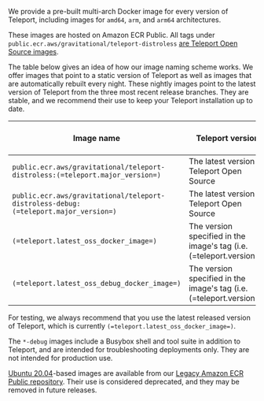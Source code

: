 We provide a pre-built multi-arch Docker image for every version of Teleport,
including images for `amd64`, `arm`, and `arm64` architectures.

These images are hosted on Amazon ECR Public. All tags under `public.ecr.aws/gravitational/teleport-distroless` [are Teleport Open Source images](https://gallery.ecr.aws/gravitational/teleport-distroless).

The table below gives an idea of how our image naming scheme works. We offer
images that point to a static version of Teleport as well as images that are
automatically rebuilt every night. These nightly images point to the latest
version of Teleport from the three most recent release branches. They are
stable, and we recommend their use to keep your Teleport installation up to
date.

|Image name|Teleport version|Image automatically updated?|Troubleshooting Tools?|Image base|
|-|-|-|-|-|
|`public.ecr.aws/gravitational/teleport-distroless:(=teleport.major_version=)`|The latest version of Teleport Open Source|Yes|No|[Distroless Debian 11](https://github.com/GoogleContainerTools/distroless)|
|`public.ecr.aws/gravitational/teleport-distroless-debug:(=teleport.major_version=)`|The latest version of Teleport Open Source|Yes|Yes|[Distroless Debian 11](https://github.com/GoogleContainerTools/distroless)|
|`(=teleport.latest_oss_docker_image=)`|The version specified in the image's tag (i.e. (=teleport.version=))|No|No|[Distroless Debian 11](https://github.com/GoogleContainerTools/distroless)|
|`(=teleport.latest_oss_debug_docker_image=)`|The version specified in the image's tag (i.e. (=teleport.version=))|No|Yes|[Distroless Debian 11](https://github.com/GoogleContainerTools/distroless)|

For testing, we always recommend that you use the latest released version of Teleport, which is currently `(=teleport.latest_oss_docker_image=)`.

The `*-debug` images include a Busybox shell and tool suite in addition to Teleport, and are intended for troubleshooting deployments only. They are not intended for production use.

[Ubuntu 20.04](https://hub.docker.com/\_/ubuntu)-based images are available from our 
[Legacy Amazon ECR Public repository](https://gallery.ecr.aws/gravitational/teleport-ent).
Their use is considered deprecated, and they may be removed in future releases.
